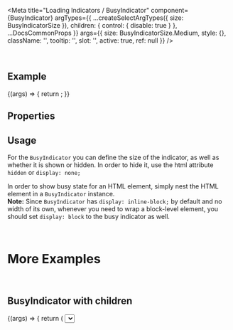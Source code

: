 
<Meta
  title="Loading Indicators / BusyIndicator"
  component={BusyIndicator}
  argTypes={{
    ...createSelectArgTypes({ size: BusyIndicatorSize }),
    children: { control: { disable: true } },
    ...DocsCommonProps
  }}
  args={{
    size: BusyIndicatorSize.Medium,
    style: {},
    className: '',
    tooltip: '',
    slot: '',
    active: true,
    ref: null
  }}
/>

<DocsHeader />

<br />

## Example

<Canvas>
  <Story name="Default">
    {(args) => {
      return <BusyIndicator {...args} />;
    }}
  </Story>
</Canvas>

## Properties

<ArgsTable story="." />

## Usage

For the `BusyIndicator` you can define the size of the indicator, as well as whether it is shown or hidden. In order to hide it, use the html attribute `hidden` or `display: none;`

In order to show busy state for an HTML element, simply nest the HTML element in a `BusyIndicator` instance.  
**Note:** Since `BusyIndicator` has `display: inline-block;` by default and no width of its own, whenever you need to wrap a block-level element, you should set `display: block` to the busy indicator as well.

<br />

# More Examples

<br />

## BusyIndicator with children

<Canvas>
  <Story name="With children" args={{ active: true }}>
    {(args) => {
      return (
        <BusyIndicator {...args}>
          <Select />
        </BusyIndicator>
      );
    }}
  </Story>
</Canvas>

<Canvas>
  <BusyIndicator active>
    <Text>
      Lorem ipsum dolor sit amet, consetetur sadipscing elitr, sed diam nonumy eirmod tempor invidunt ut labore et
      dolore magna aliquyam erat, sed diam voluptua. At vero eos et accusam et justo duo dolores et ea rebum. Stet clita
      kasd gubergren, no sea takimata sanctus est Lorem ipsum dolor sit amet. Lorem ipsum dolor sit amet, consetetur
      sadipscing elitr, sed diam nonumy eirmod tempor invidunt ut labore et dolore magna aliquyam erat, sed diam
      voluptua. At vero eos et accusam et justo duo dolores et ea rebum. Stet clita kasd gubergren, no sea takimata
      sanctus est Lorem ipsum dolor sit amet.
    </Text>
  </BusyIndicator>
</Canvas>
